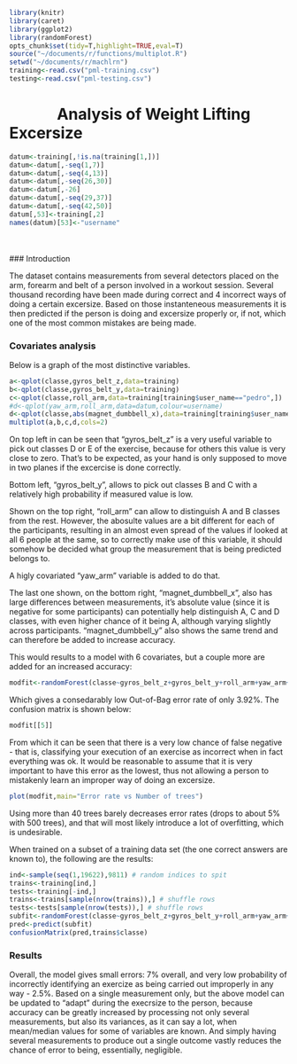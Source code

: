 ```r
library(knitr)
library(caret)
library(ggplot2)
library(randomForest)
opts_chunk$set(tidy=T,highlight=TRUE,eval=T)
source("~/documents/r/functions/multiplot.R")
setwd("~/documents/r/machlrn") 
training<-read.csv("pml-training.csv")
testing<-read.csv("pml-testing.csv")
```

# &nbsp;&nbsp;&nbsp;&nbsp;&nbsp;&nbsp;&nbsp;&nbsp;&nbsp;&nbsp;&nbsp;&nbsp;&nbsp;Analysis of Weight Lifting Excersize
```r
datum<-training[,!is.na(training[1,])]
datum<-datum[,-seq(1,7)]
datum<-datum[,-seq(4,13)]
datum<-datum[,-seq(26,30)]
datum<-datum[,-26]
datum<-datum[,-seq(29,37)]
datum<-datum[,-seq(42,50)]
datum[,53]<-training[,2]
names(datum)[53]<-"username"
```
<br>
<br>
### Introduction

The dataset contains measurements from several detectors placed on the arm, forearm and belt of a person involved in a workout session. Several thousand recording have been made during correct and 4 incorrect ways of doing a certain excersize. Based on those instanteneous measurements it is then predicted if the person is doing and excersize properly or, if not, which one of the most common mistakes are being made.

### Covariates analysis

Below is a graph of the most distinctive variables.

```r
a<-qplot(classe,gyros_belt_z,data=training)
b<-qplot(classe,gyros_belt_y,data=training)
c<-qplot(classe,roll_arm,data=training[training$user_name=="pedro",])
#d<-qplot(yaw_arm,roll_arm,data=datum,colour=username)
d<-qplot(classe,abs(magnet_dumbbell_x),data=training[training$user_name=="pedro",])
multiplot(a,b,c,d,cols=2)
```

On top left in can be seen that "gyros_belt_z" is a very useful variable to pick out classes D or E of the exercise, because for others this value is very close to zero. That's to be expected, as your hand is only supposed to move in two planes if the excercise is done correctly.

Bottom left, "gyros_belt_y", allows to pick out classes B and C with a relatively high probability if measured value is low.

Shown on the top right, "roll_arm" can allow to distinguish A and B classes from the rest. However, the abosulte values are a bit different for each of the participants, resulting in an almost even spread of the values if looked at all 6 people at the same, so to correctly make use of this variable, it should somehow be decided what group the measurement that is being predicted belongs to. 

A higly covariated "yaw_arm" variable is added to do that.

The last one shown, on the bottom right, "magnet_dumbbell_x", also has large differences between measurements, it's absolute value (since it is negative for some participants) can potentially help distinguish A, C and D classes, with even higher chance of it being A, although varying slightly across participants. "magnet_dumbbell_y" also shows the same trend and can therefore be added to increase accuracy.


This would results to a model with 6 covariates, but a couple more are added for an increased accuracy:
```r
modfit<-randomForest(classe~gyros_belt_z+gyros_belt_y+roll_arm+yaw_arm+magnet_dumbbell_x+magnet_dumbbell_y+accel_arm_y+pitch_forearm+yaw_forearm+roll_dumbbell,ntree=40,data=training)
```

Which gives a consedarably low Out-of-Bag error rate of only 3.92%. The confusion matrix is shown below:
```r
modfit[[5]]
```

From which it can be seen that there is a very low chance of false negative - that is, classifying your execution of an exercise as incorrect when in fact everything was ok. It would be reasonable to assume that it is very important to have this error as the lowest, thus not allowing a person to mistakenly learn an improper way of doing an excersize.  

```r
plot(modfit,main="Error rate vs Number of trees")
```

Using more than 40 trees barely decreases error rates (drops to about 5% with 500 trees), and that will most likely introduce a lot of overfitting, which is undesirable.

When trained on a subset of a training data set (the one correct answers are known to), the following are the results:
```r
ind<-sample(seq(1,19622),9811) # random indices to spit
trains<-training[ind,]
tests<-training[-ind,]
trains<-trains[sample(nrow(trains)),] # shuffle rows
tests<-tests[sample(nrow(tests)),] # shuffle rows
subfit<-randomForest(classe~gyros_belt_z+gyros_belt_y+roll_arm+yaw_arm+magnet_dumbbell_x+magnet_dumbbell_y+accel_arm_y+pitch_forearm+yaw_forearm+roll_dumbbell,ntree=40,data=trains)
pred<-predict(subfit)
confusionMatrix(pred,trains$classe)
```

### Results

Overall, the model gives small errors: 7% overall, and very low probability of incorrectly identifying an exercize as being carried out improperly in any way - 2.5%. Based on a single measurement only, but the above model can be updated to "adapt" during the execrsize to the person, because accuracy can be greatly increased by processing not only several measurements, but also its variances, as it can say a lot, when mean/median values for some of variables are known. And simply having several measurements to produce out a single outcome vastly reduces the chance of error to being, essentially, negligible.